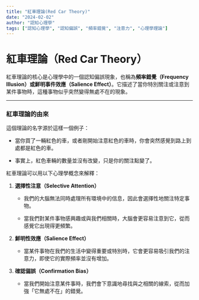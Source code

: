 ```yaml
---
title: "紅車理論(Red Car Theory)"
date: "2024-02-02"
author: "認知心理學"
tags: ["認知心理學", "認知偏誤", "頻率錯覺", "注意力", "心理學理論"]
---
```


# **紅車理論（Red Car Theory）**

紅車理論的核心是心理學中的一個認知偏誤現象，也稱為**頻率錯覺（Frequency Illusion）或鮮明事件效應（Salience Effect）**。它描述了當你特別關注或注意到某件事物時，這種事物似乎突然變得無處不在的現象。

---

### **紅車理論的由來**

這個理論的名字源於這樣一個例子：

- 當你買了一輛紅色的車，或者剛開始注意紅色的車時，你會突然感覺到路上到處都是紅色的車。

- 事實上，紅色車輛的數量並沒有改變，只是你的關注點變了。



紅車理論可以用以下心理學概念來解釋：

1. **選擇性注意（Selective Attention）**

   - 我們的大腦無法同時處理所有環境中的信息，因此會選擇性地關注特定事物。

   - 當我們對某件事物感興趣或與我們相關時，大腦會更容易注意到它，從而感覺它出現得更頻繁。

2. **鮮明性效應（Salience Effect）**

   - 當某件事物在我們的生活中變得重要或特別時，它會更容易吸引我們的注意力，即使它的實際頻率並沒有增加。

3. **確認偏誤（Confirmation Bias）**

   - 當我們開始注意某件事時，我們會下意識地尋找與之相關的線索，從而加強「它無處不在」的錯覺。